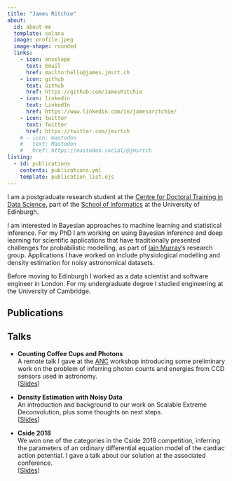 ```yaml
---
title: "James Ritchie"
about:
  id: about-me
  template: solana
  image: profile.jpeg
  image-shape: rounded
  links:
    - icon: envelope
      text: Email
      href: mailto:hello@james.jmsrt.ch
    - icon: github
      text: Github
      href: https://github.com/JamesRitchie
    - icon: linkedin
      text: LinkedIn
      href: https://www.linkedin.com/in/jamesaritchie/
    - icon: twitter
      text: Twitter
      href: https://twitter.com/jmsrtch
    # - icon: mastodon
    #   text: Mastodon
    #   href: https://mastodon.social/@jmsrtch
listing: 
  - id: publications
    contents: publications.yml
    template: publication_list.ejs
---
```


:::{#about-me}

I am a postgraduate research student at the [Centre for Doctoral Training in Data Science](https://web.inf.ed.ac.uk/cdt/epsrc-cdt-in-data-science/), part of the [School of Informatics](https://www.ed.ac.uk/informatics) at the University of Edinburgh.

I am interested in Bayesian approaches to machine learning and statistical inference.
For my PhD I am working on using Bayesian inference and deep learning for scientific applications that have traditionally presented challenges for probabilistic modelling, as part of [Iain Murray](https://homepages.inf.ed.ac.uk/imurray2/)'s research group.
Applications I have worked on include physiological modelling and density estimation for noisy astronomical datasets.

Before moving to Edinburgh I worked as a data scientist and software engineer in London.
For my undergraduate degree I studied engineering at the University of Cambridge.

:::

## Publications

:::{#publications}
:::

## Talks

* **Counting Coffee Cups and Photons**  
  A remote talk I gave at the [ANC](https://web.inf.ed.ac.uk/anc) workshop introducing some preliminary work on the problem of inferring photon counts and energies from CCD sensors used in astronomy.  
  \[[Slides](/slides/pileup_talk.pdf)\]

* **Density Estimation with Noisy Data**  
  An introduction and background to our work on Scalable Extreme Deconvolution, plus some thoughts on next steps.  
  \[[Slides](/slides/deconv_talk.pdf)\]

* **Cside 2018**  
  We won one of the categories in the Cside 2018 competition, inferring the parameters of an ordinary differential equation model of the cardiac action potential.
  I gave a talk about our solution at the associated conference.  
  \[[Slides](/slides/cside_talk.pdf)\]

